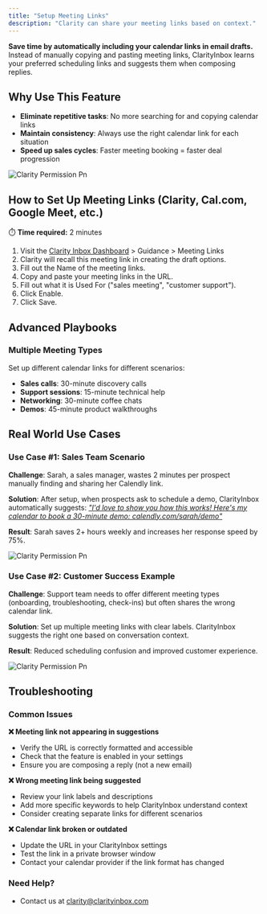 ```yaml
---
title: "Setup Meeting Links"
description: "Clarity can share your meeting links based on context."
---
```


**Save time by automatically including your calendar links in email drafts.** Instead of manually copying and pasting meeting links, ClarityInbox learns your preferred scheduling links and suggests them when composing replies.

## Why Use This Feature

- **Eliminate repetitive tasks**: No more searching for and copying calendar links
- **Maintain consistency**: Always use the right calendar link for each situation
- **Speed up sales cycles**: Faster meeting booking = faster deal progression

![Clarity Permission Pn](/images/meeting-links.png)

## How to Set Up Meeting Links  (Clarity, Cal.com, Google Meet, etc.)

⏱️ **Time required:** 2 minutes

1. Visit the [Clarity Inbox Dashboard](https://app.clarityinbox.com/dashboard) \> Guidance \> Meeting Links
2. Clarity will recall this meeting link in creating the draft options.
3. Fill out the Name of the meeting links.
4. Copy and paste your meeting links in the URL.
5. Fill out what it is Used For ("sales meeting", "customer support").
6. Click Enable.
7. Click Save.

## Advanced Playbooks

### Multiple Meeting Types

Set up different calendar links for different scenarios:

- **Sales calls**: 30-minute discovery calls
- **Support sessions**: 15-minute technical help
- **Networking**: 30-minute coffee chats
- **Demos**: 45-minute product walkthroughs

## Real World Use Cases

### Use Case #1: Sales Team Scenario

**Challenge**: Sarah, a sales manager, wastes 2 minutes per prospect manually finding and sharing her Calendly link.

**Solution**: After setup, when prospects ask to schedule a demo, ClarityInbox automatically suggests: [_"I'd love to show you how this works! Here's my calendar to book a 30-minute demo: calendly.com/sarah/demo"_](http://calendly.com/sarah/demo)

**Result**: Sarah saves 2+ hours weekly and increases her response speed by 75%.

![Clarity Permission Pn](/images/calendly.png)

### Use Case #2: Customer Success Example

**Challenge**: Support team needs to offer different meeting types (onboarding, troubleshooting, check-ins) but often shares the wrong calendar link.

**Solution**: Set up multiple meeting links with clear labels. ClarityInbox suggests the right one based on conversation context.

**Result**: Reduced scheduling confusion and improved customer experience.

![Clarity Permission Pn](/images/cal.png)

## Troubleshooting

### Common Issues

**❌ Meeting link not appearing in suggestions**

- Verify the URL is correctly formatted and accessible
- Check that the feature is enabled in your settings
- Ensure you are composing a reply (not a new email)

**❌ Wrong meeting link being suggested**

- Review your link labels and descriptions
- Add more specific keywords to help ClarityInbox understand context
- Consider creating separate links for different scenarios

**❌ Calendar link broken or outdated**

- Update the URL in your ClarityInbox settings
- Test the link in a private browser window
- Contact your calendar provider if the link format has changed

### Need Help?

- Contact us at [clarity@clarityinbox.com](mailto:clarity@clarityinbox.com)